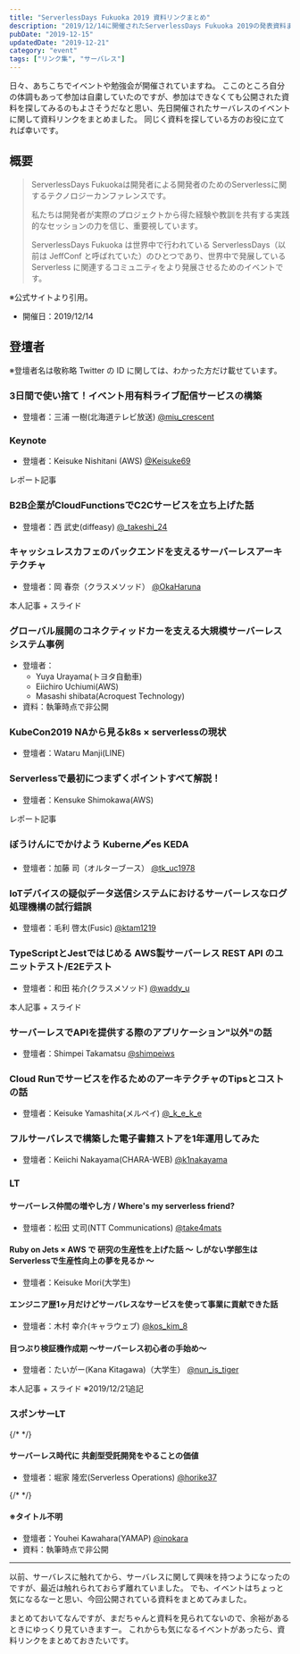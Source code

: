 ```yaml
---
title: "ServerlessDays Fukuoka 2019 資料リンクまとめ"
description: "2019/12/14に開催されたServerlessDays Fukuoka 2019の発表資料まとめ"
pubDate: "2019-12-15"
updatedDate: "2019-12-21"
category: "event"
tags: ["リンク集", "サーバレス"]
---
```


日々、あちこちでイベントや勉強会が開催されていますね。
ここのところ自分の体調もあって参加は自粛していたのですが、参加はできなくても公開された資料を探してみるのもよさそうだなと思い、先日開催されたサーバレスのイベントに関して資料リンクをまとめました。
同じく資料を探している方のお役に立てれば幸いです。


## 概要
<OG url="https://fukuoka.serverlessdays.io" />

> ServerlessDays Fukuokaは開発者による開発者のためのServerlessに関するテクノロジーカンファレンスです。
>
> 私たちは開発者が実際のプロジェクトから得た経験や教訓を共有する実践的なセッションの力を信じ、重要視しています。
>
> ServerlessDays Fukuoka は世界中で行われている ServerlessDays（以前は JeffConf と呼ばれていた）のひとつであり、世界中で発展している Serverless に関連するコミュニティをより発展させるためのイベントです。

※公式サイトより引用。

- 開催日：2019/12/14

## 登壇者
※登壇者名は敬称略
Twitter の ID に関しては、わかった方だけ載せています。

### 3日間で使い捨て！イベント用有料ライブ配信サービスの構築
- 登壇者：三浦 一樹(北海道テレビ放送)  [@miu_crescent](https://twitter.com/miu_crescent)

<OG url="https://speakerdeck.com/miu_crescent/3ri-jian-deshi-ishe-te-ibentoyong-you-liao-raibupei-xin-sabisufalsegou-zhu" />

### Keynote
- 登壇者：Keisuke Nishitani (AWS)  [@Keisuke69](https://twitter.com/Keisuke69)

レポート記事
<OG url="https://dev.classmethod.jp/cloud/aws/serverlessdays-2019keynote-aws" />

### B2B企業がCloudFunctionsでC2Cサービスを立ち上げた話
- 登壇者：西 武史(diffeasy)  [@_takeshi_24](https://twitter.com/_takeshi_24)

<OG url="https://speakerdeck.com/takec24/b2bqi-ye-gacloudfunctionsde-c2csabisunitiao-ndahua" />

### キャッシュレスカフェのバックエンドを支えるサーバーレスアーキテクチャ
- 登壇者：岡 春奈（クラスメソッド）  [@OkaHaruna](https://twitter.com/OkaHaruna)

本人記事 + スライド
<OG url="https://dev.classmethod.jp/etc/serverlessdays-fukuoka-2019-developersio-cafe" />

### グローバル展開のコネクティッドカーを支える大規模サーバーレスシステム事例
- 登壇者：
  - Yuya Urayama(トヨタ自動車)
  - Eiichiro Uchiumi(AWS)
  - Masashi shibata(Acroquest Technology)
- 資料：執筆時点で非公開

### KubeCon2019 NAから見るk8s × serverlessの現状
- 登壇者：Wataru Manji(LINE)

<OG url="https://speakerdeck.com/line_developers/state-of-serverless-x-k8s-in-kubecon-2019-na" />

### Serverlessで最初につまずくポイントすべて解説！
- 登壇者：Kensuke Shimokawa(AWS)

レポート記事
<OG url="https://dev.classmethod.jp/event/serverless-days-fukuoka-2019-session-report/#toc-serverless" />

### ぼうけんにでかけよう Kuberne🗡es KEDA
- 登壇者：加藤 司（オルターブース）  [@tk_uc1978](https://twitter.com/tk_uc1978)

<OG url="https://www.slideshare.net/tsukasakatou9/kubernetes-keda" />

### IoTデバイスの疑似データ送信システムにおけるサーバーレスなログ処理機構の試行錯誤
- 登壇者：毛利 啓太(Fusic)  [@ktam1219](https://twitter.com/ktam1219)

<OG url="https://speakerdeck.com/ktam1219/iotdebaisufalseyi-si-detasong-xin-sisutemuniokeru-sabaresunaroguchu-li-ji-gou-falseshi-xing-cuo-wu" />

### TypeScriptとJestではじめる AWS製サーバーレス REST API のユニットテスト/E2Eテスト
- 登壇者：和田 祐介(クラスメソッド)  [@waddy_u](https://twitter.com/waddy_u)

本人記事 + スライド
<OG url="https://dev.classmethod.jp/server-side/serverless/serverless-testing-using-typescript-and-jest" />

### サーバーレスでAPIを提供する際のアプリケーション"以外"の話
- 登壇者：Shimpei Takamatsu  [@shimpeiws](https://twitter.com/shimpeiws)

<OG url="https://speakerdeck.com/shimpeiws/talk-about-serverless-other-than-application" />

### Cloud Runでサービスを作るためのアーキテクチャのTipsとコストの話
- 登壇者：Keisuke Yamashita(メルペイ)  [@_k_e_k_e](https://twitter.com/_k_e_k_e)

<OG url="https://speakerdeck.com/keisukeyamashita/cloud-rundesisutemuwozuo-rutamefalseakitekutiyafalsetipstokosutofalsehua" />

### フルサーバレスで構築した電子書籍ストアを1年運用してみた
- 登壇者：Keiichi Nakayama(CHARA-WEB)  [@k1nakayama](https://twitter.com/k1nakayama)

<OG url="https://www.slideshare.net/ssuser084061/1-205114869" />

### LT
#### サーバーレス仲間の増やし方 / Where's my serverless friend?
- 登壇者：松田 丈司(NTT Communications)  [@take4mats](https://twitter.com/take4mats)

<OG url="https://speakerdeck.com/georgeorge/wheres-my-serverless-friend" />

#### Ruby on Jets × AWS で 研究の生産性を上げた話 〜 しがない学部生はServerlessで生産性向上の夢を見るか 〜
- 登壇者：Keisuke Mori(大学生)

<OG url="https://speakerdeck.com/moririn772/rubyonjets-with-aws-for-research" />

#### エンジニア歴1ヶ月だけどサーバレスなサービスを使って事業に貢献できた話
- 登壇者：木村 幸介(キャラウェブ)  [@kos_kim_8](https://twitter.com/kos_kim_8)

<OG url="https://speakerdeck.com/kosukekimura/enziniali-1keyue-dakedosabaresunasabisuwoshi-tuteshi-ye-nigong-xian-dekitahua" />

#### 目つぶり検証機作成期 〜サーバーレス初心者の手始め〜
- 登壇者：たいがー(Kana Kitagawa)（大学生）  [@nun_is_tiger](https://twitter.com/nun_is_tiger)

本人記事 + スライド ※2019/12/21追記
<OG url="https://dev.classmethod.jp/etc/serverlessdaysfukuoka-metsuburikensyoult" />

### スポンサーLT

{/* <!-- textlint-disable ja-technical-writing/max-kanji-continuous-len --> */}

#### サーバーレス時代に 共創型受託開発をやることの価値
- 登壇者：堀家 隆宏(Serverless Operations)  [@horike37](https://twitter.com/horike37)

<OG url="https://speakerdeck.com/slsops/slsdaysfukuoka2019" />

{/* <!-- textlint-enable --> */}

#### ※タイトル不明
- 登壇者：Youhei Kawahara(YAMAP)  [@inokara](https://twitter.com/inokara)
- 資料：執筆時点で非公開

---

以前、サーバレスに触れてから、サーバレスに関して興味を持つようになったのですが、最近は触れられておらず離れていました。
でも、イベントはちょっと気になるなーと思い、今回公開されている資料をまとめてみました。

まとめておいてなんですが、まだちゃんと資料を見られてないので、余裕があるときにゆっくり見ていきますー。
これからも気になるイベントがあったら、資料リンクをまとめておきたいです。
